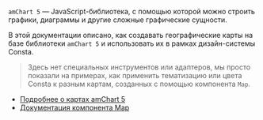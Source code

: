 
`amChart 5` — JavaScript-библиотека, с помощью которой можно строить графики, диаграммы и другие сложные графические сущности.

В этой документации описано, как создавать географические карты на базе библиотеки `amChart 5` и использовать их в рамках дизайн-системы Consta.

> Здесь нет специальных инструментов или адаптеров, мы просто показали на примерах,
> как применить тематизацию или цвета Consta к разным картам, созданных с помощью
> компонента `Map`.

- [Подробнее о картах amChart 5](https://www.amcharts.com/javascript-maps/)
- [Документация компонента Map](https://www.amcharts.com/docs/v5/charts/map-chart/)

<AmChartsMapExample />
